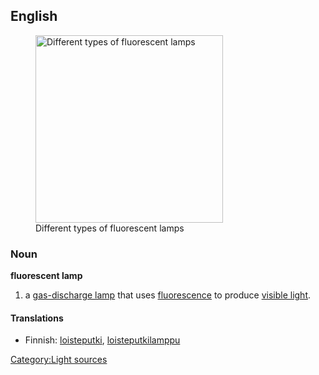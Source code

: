 ==English==
{{wikipedia}}
[[Image:Leuchtstofflampen-chtaube050409.jpg|300px|thumb|Different types of fluorescent lamps]]

===Noun===

'''fluorescent lamp'''

#a [[gas-discharge lamp]] that uses [[fluorescence]] to produce [[visible light]].

====Translations====
{{trans-top|a gas-discharge lamp}}
*Finnish: [[loisteputki]], [[loisteputkilamppu]]
{{trans-mid}}
{{trans-bottom}}

[[Category:Light sources]]